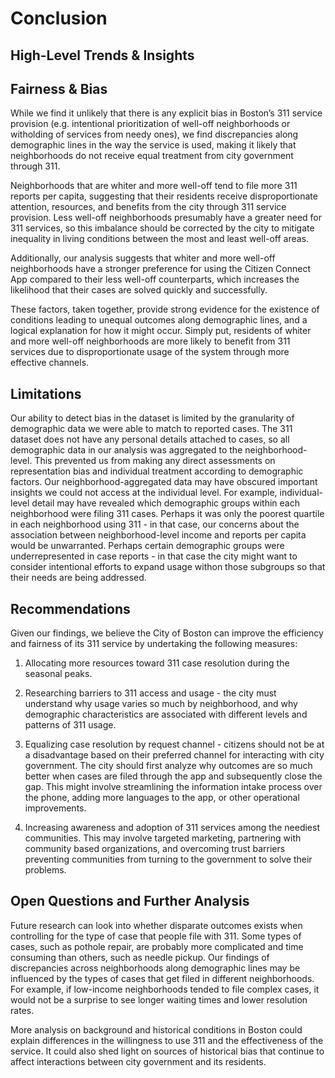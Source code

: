 # Conclusion

## High-Level Trends & Insights

## Fairness & Bias

While we find it unlikely that there is any explicit bias in Boston's 311 service provision (e.g. intentional prioritization of well-off neighborhoods or witholding of services from needy ones), we find discrepancies along demographic lines in the way the service is used, making it likely that neighborhoods do not receive equal treatment from city government through 311. 

Neighborhoods that are whiter and more well-off tend to file more 311 reports per capita, suggesting that their residents receive disproportionate attention, resources, and benefits from the city through 311 service provision. Less well-off neighborhoods presumably have a greater need for 311 services, so this imbalance should be corrected by the city to mitigate inequality in living conditions between the most and least well-off areas.

Additionally, our analysis suggests that whiter and more well-off neighborhoods have a stronger preference for using the Citizen Connect App compared to their less well-off counterparts, which increases the likelihood that their cases are solved quickly and successfully. 

These factors, taken together, provide strong evidence for the existence of conditions leading to unequal outcomes along demographic lines, and a logical explanation for how it might occur. Simply put, residents of whiter and more well-off neighborhoods are more likely to benefit from 311 services due to disproportionate usage of the system through more effective channels.

## Limitations

Our ability to detect bias in the dataset is limited by the granularity of demographic data we were able to match to reported cases. The 311 dataset does not have any personal details attached to cases, so all demographic data in our analysis was aggregated to the neighborhood-level. This prevented us from making any direct assessments on representation bias and individual treatment according to demographic factors. Our neighborhood-aggregated data may have obscured important insights we could not access at the individual level. For example, individual-level detail may have revealed which demographic groups within each neighborhood were filing 311 cases. Perhaps it was only the poorest quartile in each neighborhood using 311 - in that case, our concerns about the association between neighborhood-level income and reports per capita would be unwarranted. Perhaps certain demographic groups were underrepresented in case reports - in that case the city might want to consider intentional efforts to expand usage withon those subgroups so that their needs are being addressed.  

## Recommendations

Given our findings, we believe the City of Boston can improve the efficiency and fairness of its 311 service by undertaking the following measures:

1. Allocating more resources toward 311 case resolution during the seasonal peaks.

2. Researching barriers to 311 access and usage - the city must understand why usage varies so much by neighborhood, and why demographic characteristics are associated with different levels and patterns of 311 usage.

3. Equalizing case resolution by request channel - citizens should not be at a disadvantage based on their preferred channel for interacting with city government. The city should first analyze why outcomes are so much better when cases are filed through the app and subsequently close the gap. This might involve streamlining the information intake process over the phone, adding more languages to the app, or other operational improvements.

4. Increasing awareness and adoption of 311 services among the neediest communities. This may involve targeted marketing, partnering with community based organizations, and overcoming trust barriers preventing communities from turning to the government to solve their problems.

## Open Questions and Further Analysis

Future research can look into whether disparate outcomes exists when controlling for the type of case that people file with 311. Some types of cases, such as pothole repair, are probably more complicated and time consuming than others, such as needle pickup. Our findings of discrepancies across neighborhoods along demographic lines may be influenced by the types of cases that get filed in different neighborhoods. For example, if low-income neighborhoods tended to file complex cases, it would not be a surprise to see longer waiting times and lower resolution rates. 

More analysis on background and historical conditions in Boston could explain differences in the willingness to use 311 and the effectiveness of the service. It could also shed light on sources of historical bias that continue to affect interactions between city government and its residents. 

